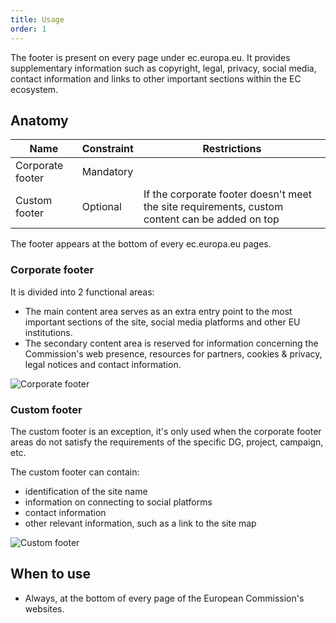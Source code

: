 ```yaml
---
title: Usage
order: 1
---
```



<Paragraph size="lead">
  The footer is present on every page under ec.europa.eu. It provides
  supplementary information such as copyright, legal, privacy, social media,
  contact information and links to other important sections within the EC
  ecosystem.
</Paragraph>

## Anatomy

| Name             | Constraint | Restrictions                                                                                   |
| ---------------- | ---------- | ---------------------------------------------------------------------------------------------- |
| Corporate footer | Mandatory  |                                                                                                |
| Custom footer    | Optional   | If the corporate footer doesn't meet the site requirements, custom content can be added on top |

The footer appears at the bottom of every ec.europa.eu pages.

### Corporate footer

It is divided into 2 functional areas:

- The main content area serves as an extra entry point to the most important sections of the site, social media platforms and other EU institutions.
- The secondary content area is reserved for information concerning the Commission's web presence, resources for partners, cookies & privacy, legal notices and contact information.

![Corporate footer](https://inno-ecl.s3.amazonaws.com/media/images/EC/Footer%20EC/corporate_footer.png)

### Custom footer

The custom footer is an exception, it's only used when the corporate footer areas do not satisfy the requirements of the specific DG, project, campaign, etc.

The custom footer can contain:

- identification of the site name
- information on connecting to social platforms
- contact information
- other relevant information, such as a link to the site map

![Custom footer](https://inno-ecl.s3.amazonaws.com/media/images/EC/Footer%20EC/customer_footer.png)

## When to use

- Always, at the bottom of every page of the European Commission's websites.
